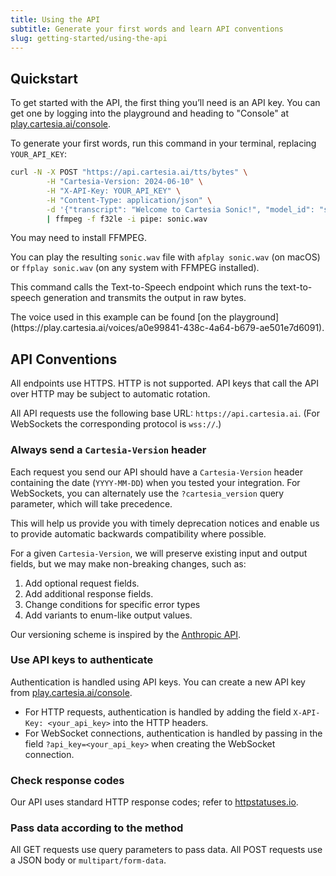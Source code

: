 ```yaml
---
title: Using the API
subtitle: Generate your first words and learn API conventions
slug: getting-started/using-the-api
---
```



## Quickstart

To get started with the API, the first thing you’ll need is an API key. You can get one by logging into the playground and heading to "Console" at [play.cartesia.ai/console](https://play.cartesia.ai/console).

To generate your first words, run this command in your terminal, replacing `YOUR_API_KEY`:

```bash
curl -N -X POST "https://api.cartesia.ai/tts/bytes" \
        -H "Cartesia-Version: 2024-06-10" \
        -H "X-API-Key: YOUR_API_KEY" \
        -H "Content-Type: application/json" \
        -d '{"transcript": "Welcome to Cartesia Sonic!", "model_id": "sonic-english", "voice": {"mode":"id", "id": "a0e99841-438c-4a64-b679-ae501e7d6091"}, "output_format":{"container":"raw", "encoding":"pcm_f32le", "sample_rate":44100}}' \
        | ffmpeg -f f32le -i pipe: sonic.wav
```

You may need to install FFMPEG.

You can play the resulting `sonic.wav` file with `afplay sonic.wav` (on macOS) or `ffplay sonic.wav` (on any system with FFMPEG installed).

This command calls the Text-to-Speech endpoint which runs the text-to-speech generation and transmits the output in raw bytes.

<Note>
The voice used in this example can be found [on the playground](https://play.cartesia.ai/voices/a0e99841-438c-4a64-b679-ae501e7d6091).
</Note>

## API Conventions

<Warning>
All endpoints use HTTPS. HTTP is not supported. API keys that call the API over HTTP may be subject to automatic rotation.
</Warning>

All API requests use the following base URL: `https://api.cartesia.ai`. (For WebSockets the corresponding protocol is `wss://`.)

### Always send a `Cartesia-Version` header

Each request you send our API should have a `Cartesia-Version` header containing the date (`YYYY-MM-DD`) when you tested your integration. For WebSockets, you can alternately use the `?cartesia_version` query parameter, which will take precedence.

This will help us provide you with timely deprecation notices and enable us to provide automatic backwards compatibility where possible.

For a given `Cartesia-Version`, we will preserve existing input and output fields, but we may make non-breaking changes, such as:

1. Add optional request fields.
2. Add additional response fields.
3. Change conditions for specific error types
4. Add variants to enum-like output values.

Our versioning scheme is inspired by the [Anthropic API](https://docs.anthropic.com/en/api/versioning).

### Use API keys to authenticate

Authentication is handled using API keys. You can create a new API key from [play.cartesia.ai/console](https://play.cartesia.ai/console).

* For HTTP requests, authentication is handled by adding the field `X-API-Key: <your_api_key>` into the HTTP headers.
* For WebSocket connections, authentication is handled by passing in the field `?api_key=<your_api_key>` when creating the WebSocket connection.

### Check response codes

Our API uses standard HTTP response codes; refer to [httpstatuses.io](https://httpstatuses.io).

### Pass data according to the method

All GET requests use query parameters to pass data. All POST requests use a JSON body or `multipart/form-data`.